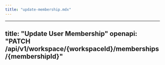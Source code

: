 ```yaml
---
title: "update-membership.mdx"
---
```


---
title: "Update User Membership"
openapi: "PATCH /api/v1/workspace/{workspaceId}/memberships/{membershipId}"
---
